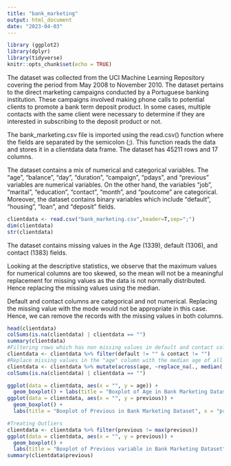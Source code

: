 ```yaml
---
title: "bank_marketing"
output: html_document
date: "2023-04-03"
---
```


```r
library (ggplot2)
library(dplyr)
library(tidyverse)
knitr::opts_chunk$set(echo = TRUE)
```

The dataset was collected from the UCI Machine Learning Repository covering the period from May 2008 to November 2010. The dataset pertains to the direct marketing campaigns conducted by a Portuguese banking institution. These campaigns involved making phone calls to potential clients to promote a bank term deposit product. In some cases, multiple contacts with the same client were necessary to determine if they are interested in subscribing to the deposit product or not.

The bank_marketing.csv file is imported using the read.csv() function where the fields are separated by the semicolon (;). This function reads the data and stores it in a clientdata data frame. The dataset has 45211 rows and 17 columns. 

The dataset contains a mix of numerical and categorical variables. The “age”, “balance”, “day”, “duration”, “campaign”, “pdays”, and “previous” variables are numerical variables. On the other hand, the variables “job”, “marital”, “education”, “contact”, “month”, and “poutcome” are categorical. Moreover, the dataset contains binary variables which include “default”, “housing”, “loan”, and “deposit” fields. 

```r
clientdata <- read.csv("bank_marketing.csv",header=T,sep=";")
dim(clientdata)
str(clientdata)
```

The dataset contains missing values in the Age (1339), default (1306), and contact (1383) fields. 

Looking at the descriptive statistics, we observe that the maximum values for numerical columns are too skewed, so the mean will not be a meaningful replacement for missing values as the data is not normally distributed. Hence replacing the missing values using the median.

Default and contact columns are categorical and not numerical. Replacing the missing value with the mode would not be appropriate in this case. Hence, we can remove the records with the missing values in both columns.

```r
head(clientdata)
colSums(is.na(clientdata) | clientdata == "")
summary(clientdata)
#Filtering rows which has non missing values in default and contact columns
clientdata <- clientdata %>% filter(default != "" & contact != "")
#Replace missing values in the "age" column with the median age of all non missing values in the same column
clientdata <- clientdata %>% mutate(across(age, ~replace_na(., median(., na.rm=TRUE))))
colSums(is.na(clientdata) | clientdata == "")
```

```r
ggplot(data = clientdata, aes(x = "", y = age)) +
  geom_boxplot() + labs(title = "Boxplot of Age in Bank Marketing Dataset", x = "Age", y = "Values")
ggplot(data = clientdata, aes(x = "", y = previous)) +
  geom_boxplot() +
  labs(title = "Boxplot of Previous in Bank Marketing Dataset", x = "previous", y = "No of contacts")
```

```r
#Treating Outliers
clientdata <- clientdata %>% filter(previous != max(previous))
ggplot(data = clientdata, aes(x = "", y = previous)) +
  geom_boxplot() +
  labs(title = "Boxplot of Previous variable in Bank Marketing Dataset", x = "previous", y = "No of contacts")
summary(clientdata$previous)
```

